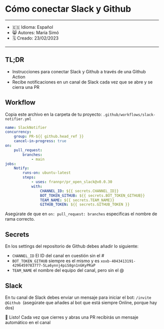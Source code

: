 # Cómo conectar Slack y Github

---
- 🇪🇸 Idioma: Español
- 😸 Autores: María Simó
- 🗓️ Creado: 23/02/2023

---


## TL;DR
- Instrucciones para conectar Slack y Github a través de una Github Action
- Recibe notificaciones en un canal de Slack cada vez que se abre y se cierra una PR


## Workflow

Copia este archivo en la carpeta de tu proyecto: `.github/workflows/slack-notifier.yml`

```yaml
name: SlackNotifier
concurrency:
	group: PR-${{ github.head_ref }}
	cancel-in-progress: true
on:
	pull_request:
		branches:
			- main
jobs:
	Notify:
		runs-on: ubuntu-latest
		steps:
			- uses: frannpr/pr_open_slack@v0.0.30
			with:
				CHANNEL_ID: ${{ secrets.CHANNEL_ID}}
				BOT_TOKEN_GITHUB: ${{ secrets.BOT_TOKEN_GITHUB}}
				TEAM_NAME: ${{ secrets.TEAM_NAME}}
				GITHUB_TOKEN: ${{ secrets.GITHUB_TOKEN }}

```

Asegúrate de que en `on: pull_request: branches` especificas el nombre de rama correcto.

## Secrets
En los settings del repositorio de Github debes añadir lo siguiente:

-   `CHANNEL_ID` El ID del canal en cuestión sin el #
-   `BOT_TOKEN_GITHUB` siempre es el mismo y es `xoxb-4043413191-4296459783777-5La6ynnj4piS8gn1nGKyPRaP`
-   `TEAM_NAME` el nombre del equipo del canal, pero sin el @


## Slack
En tu canal de Slack debes enviar un mensaje para iniciar el bot: `/invite @Github`  (asegúrate que añades al bot que está siempre Online, porque hay dos)


🎉 Listo! Cada vez que cierres y abras una PR recibirás un mensaje automático en el canal